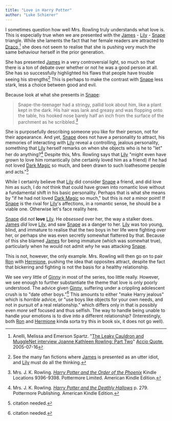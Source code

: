 ```yaml
---
title: "Love in Harry Potter"
author: "Luke Schierer"
---
```


I sometimes question how well Mrs. Rowling truly understands what love is.
This is especially true when we are presented with the [James][] - [Lily][] -
[Snape][] triangle.  While she laments the fact that her female readers are
attracted to [Draco],[^221206-2] she does not seem to realise that she is
pushing very much the same behaviour herself in the prior generation.

She has presented [James][] in a very controversial light, so much so that
there is a ton of debate over whether or not he was a good person at all.  She
has so successfully highlighted his flaws that people have trouble seeing his
strengths[^221206-3]  This is perhaps to make the contrast with [Snape][] less
stark, less a choice between good and evil.

Because look at what she presents in [Snape][]:

> Snape-the-teenager had a stringy, pallid look about him, like a plant kept in the dark. His hair was lank and greasy and was flopping onto the table, his hooked nose barely half an inch from the surface of the parchment as he scribbled.[^221206-4]

She is purposefully describing someone you like for their person, not for their
appearance.  And yet, [Snape][] does not have a personality to attract, his
memories of interacting with [Lily][] reveal a controlling, jealous
personality, something that [Lily][] herself remarks on when she objects who is
he to "let" her do anything?[^221206-5]  Despite this, Mrs. Rowling says that
[Lily] "might even have grown to love him romantically (she certainly loved him
as a friend) if he had not loved [Dark Magic][] so much, and been drawn to such
loathesome people and acts."[^221206-6]

While I certainly believe that [Lily][] did consider [Snape][] a friend, and
did love him as such, I do *not* think that could have grown into romantic love
without a fundamental shift in his basic personality.   Perhaps that is what
she means by "if he had not loved [Dark Magic][] so much," but this is *not* a
minor point!  If [Snape][] is the rival for [Lily][]'s affections, in a
romantic sense, he should be a viable one.  Otherwise let's face reality here.

[Snape][] did *not* **love** [Lily][].  He *obsessed* over her, the way a
stalker does.  [James][] *did* love [Lily][], and saw [Snape][] as a danger to
her.  [Lily][] was too young, blind, and immature to realise that the two boys
in her life were fighting over her, or perhaps she was even secretly somewhat
flattered by that. Because of this she blamed [James][] for being immature
(which was somewhat true), particularly when he would not admit *why* he was
attacking [Snape][].  

[Dark Magic]: <../../magic/dark>

[^221206-1]: Ms. Melissa Anelli and Mrs. J. K. Rowling.
    "[J.K. Rowling Web Chat Transcript][LCRWC]"
    [The Leaky Cauldron](http://www.the-leaky-cauldron.org) 2007-07-30

[^221206-5]: Mrs. J. K. Rowling.
    _[Harry Potter and the Deathly Hallows](https://www.librarything.com/work/3577382/book/225886820)_
    p. 279.  Pottermore Publishing.  American Kindle Edition.

[^221206-4]: Mrs. J. K. Rowling. 
    _[Harry Potter and the Order of the Phoenix](https://www.librarything.com/work/115/book/225886709)_
    Kindle Locations 9396-9398. Pottermore Limited. American Kindle Edition. 

[James]: <../../people/potter/james>

[lily]: <../../people/evans/lily_j.>

[Snape]: <../../people/snape/severus>

[Draco]: <../../people/malfoy/draco_lucius>

[^221206-2]: Anelli, Melissa and Emerson Spartz. 
    "[The Leaky Cauldron and MuggleNet interview Joanne Kathleen Rowling: Part Two][LCMIp2]" 
    [Accio Quote](http://www.accio-quote.org/),  2005-07-16

[LCMIp2]: <http://www.accio-quote.org/articles/2005/0705-tlc_mugglenet-anelli-2.htm>

[^221206-3]: See the many fan fictions where [James][] is presented as an utter idiot, and [Lily][] must do all the thinking.

This is not, however, the only example.  Mrs. Rowling will then go on to pair
[Ron][] with [Hermione][], pushing the idea that opposites attract, despite the
fact that bickering and fighting is not the basis for a healthy relationship.  

[Ron]: <../../people/weasley/ronald_bilius>

[Hermione]: <../../people/granger/hermione_jean>

We see very little of [Ginny][] in most of the series, too little really.
However, we see enough to further substantiate the theme that love is only
poorly understood.  The advice given [Ginny][], suffering under a crippling
adolescent crush is to "date other boys."[^221206-6]  This amounts to either
"make Harry jealous" which is *horrible* advice, or "use boys like objects for
your own needs, and not in pursuit of a real relationship." which differs only
in that is possibly even *more* self focused and thus selfish.  The way to
handle being unable to handle your emotions is to dive into a different
relationship? (Interestingly, both [Ron][] and [Hermione][] kinda sorta try
this in book six, it does not go well).  

[Ginny]: <../../people/weasley/ginevra_molly>

[^221206-6]: citation needed.
